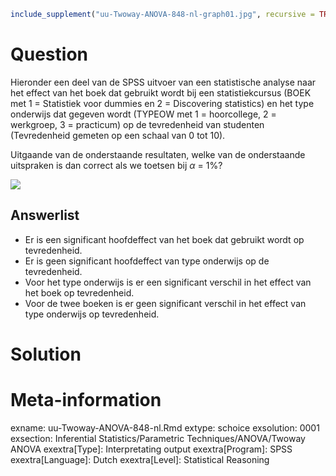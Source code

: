 ```{r, echo = FALSE, results = "hide"}
include_supplement("uu-Twoway-ANOVA-848-nl-graph01.jpg", recursive = TRUE)
```
Question
========
Hieronder een deel van de SPSS uitvoer van een statistische analyse naar het effect van het boek dat gebruikt wordt bij een statistiekcursus (BOEK met 1 = Statistiek voor dummies en 2 = Discovering statistics) en het type onderwijs dat gegeven wordt (TYPEOW met 1 = hoorcollege, 2 = werkgroep, 3 = practicum) op de tevredenheid van studenten (Tevredenheid gemeten op een schaal van 0 tot 10). 

Uitgaande van de onderstaande resultaten, welke van de onderstaande uitspraken is dan correct als we toetsen bij $\alpha$ = 1%?

![](uu-Twoway-ANOVA-848-nl-graph01.jpg)

Answerlist
----------
* Er is een significant hoofdeffect van het boek dat gebruikt wordt op tevredenheid.
* Er is geen significant hoofdeffect van type onderwijs op de tevredenheid.
* Voor het type onderwijs is er een significant verschil in het effect van het boek op tevredenheid.
* Voor de twee boeken is er geen significant verschil in het effect van type onderwijs op tevredenheid.


Solution
========



Meta-information
================
exname: uu-Twoway-ANOVA-848-nl.Rmd
extype: schoice
exsolution: 0001
exsection: Inferential Statistics/Parametric Techniques/ANOVA/Twoway ANOVA
exextra[Type]: Interpretating output
exextra[Program]: SPSS
exextra[Language]: Dutch
exextra[Level]: Statistical Reasoning